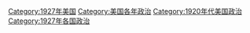 [[Category:1927年美国|Category:1927年美国]]
[[Category:美国各年政治|Category:美国各年政治]]
[[Category:1920年代美国政治|Category:1920年代美国政治]]
[[Category:1927年各国政治|Category:1927年各国政治]]